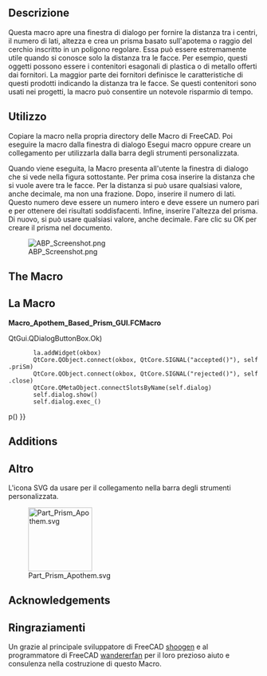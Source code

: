 <languages/>

{{Macro/it
|Name=Apothem Based Prism
|Translate=Prisma da apotema
|Icon=Part Prism Apothem.svg
|Description=Interfaccia grafica per creare un prisma basato sull'apotema (inraggio) inserita dall'utente.
|Author=Quick61
|Version=1.0
|Date=2014-12-31
|Download=[https://wiki.freecad.org/images/4/4e/Part_Prism_Apothem.svg ToolBar Icon]
|FCVersion=All
}}

<span id="Description"></span>
== Descrizione ==

Questa macro apre una finestra di dialogo per fornire la distanza tra i centri, il numero di lati, altezza e crea un prisma basato sull'apotema o raggio del cerchio inscritto in un poligono regolare. Essa può essere estremamente utile quando si conosce solo la distanza tra le facce. Per esempio, questi oggetti possono essere i contenitori esagonali di plastica o di metallo offerti dai fornitori. La maggior parte dei fornitori definisce le caratteristiche di questi prodotti indicando la distanza tra le facce. Se questi contenitori sono usati nei progetti, la macro può consentire un notevole risparmio di tempo. 

<span id="How_To_Use"></span>
== Utilizzo ==

Copiare la macro nella propria directory delle Macro di FreeCAD. Poi eseguire la macro dalla finestra di dialogo Esegui macro oppure creare un collegamento per utilizzarla dalla barra degli strumenti personalizzata.  

Quando viene eseguita, la Macro presenta all'utente la finestra di dialogo che si vede nella figura sottostante. Per prima cosa inserire la distanza che si vuole avere tra le facce. Per la distanza si può usare qualsiasi valore, anche decimale, ma non una frazione. Dopo, inserire il numero di lati. Questo numero deve essere un numero intero e deve essere un numero pari e per ottenere dei risultati soddisfacenti. Infine, inserire l'altezza del prisma. Di nuovo, si può usare qualsiasi valore, anche decimale. Fare clic su OK per creare il prisma nel documento. 

[[Image:ABP Screenshot.png|center]]

<div lang="en" dir="ltr" class="mw-content-ltr">
== The Macro ==
</div>

<div class="mw-translate-fuzzy">
==La Macro==
</div>

'''Macro_Apothem_Based_Prism_GUI.FCMacro'''

{{MacroCode|code=
# # # # # # # # # # #
#
# Apothem Based Prism
#
# This script will take the input of the distance between flats, (apothem, aka inradius), 
# and the number of sidesfor a regular polygon along with a height and produce a 
# correctly sized prism derived from the circumradius.
#
# # # # # # # # # # #
 
import FreeCAD, FreeCADGui, Part, PartGui, math
from FreeCAD import Base
from PySide import QtGui, QtCore
from math import cos, radians
App = FreeCAD
Gui = FreeCADGui
 
class p():
 
 
    def priSm(self):
 
        try:
            dbf = float(self.d1.text())
            nos = int(self.d2.text())
            hth = float(self.d3.text())
            aR = dbf / 2
            op1 = 180/float(nos)
            coS = cos(math.radians(op1))
            cR = aR / coS
            prism=App.ActiveDocument.addObject("Part::Prism","Prism")
            prism.Polygon=nos
            prism.Circumradius=cR
            prism.Height=hth
            prism.Placement=Base.Placement(Base.Vector(0.00,0.00,0.00),Base.Rotation(0.00,0.00,0.00,1.00))
            prism.Label='Prism'
            App.ActiveDocument.recompute()
            Gui.SendMsgToActiveView("ViewFit")
        except:
            FreeCAD.Console.PrintError("Unable to complete task")
 
            self.close()
 
    def close(self):
        self.dialog.hide()
 
 
#
# Make dialog box and get input for distance between flats, number of sides, and height
#
 
    def __init__(self):
        self.dialog = None
 
        self.dialog = QtGui.QDialog()
        self.dialog.resize(280,110)
 
        self.dialog.setWindowTitle("Apothem Based Prism")
        la = QtGui.QVBoxLayout(self.dialog)
 
        iN1 = QtGui.QLabel("Distance Between Flats")
        la.addWidget(iN1)
        self.d1 = QtGui.QLineEdit()
        la.addWidget(self.d1)
 
        iN2 = QtGui.QLabel("Number Of Sides (Best results - use even numbers)")
        la.addWidget(iN2)
        self.d2 = QtGui.QLineEdit()
        la.addWidget(self.d2)
 
        iN3 = QtGui.QLabel("Prism Height")
        la.addWidget(iN3)
        self.d3 = QtGui.QLineEdit()
        la.addWidget(self.d3)
 
        okbox = QtGui.QDialogButtonBox(self.dialog)
        okbox.setOrientation(QtCore.Qt.Horizontal)
        okbox.setStandardButtons(QtGui.QDialogButtonBox.Cancel{{!}}QtGui.QDialogButtonBox.Ok)
        la.addWidget(okbox)
        QtCore.QObject.connect(okbox, QtCore.SIGNAL("accepted()"), self.priSm)
        QtCore.QObject.connect(okbox, QtCore.SIGNAL("rejected()"), self.close)
        QtCore.QMetaObject.connectSlotsByName(self.dialog)
        self.dialog.show()
        self.dialog.exec_()
 
p()
}}

<div lang="en" dir="ltr" class="mw-content-ltr">
== Additions ==
</div>

<div class="mw-translate-fuzzy">
== Altro ==
L'icona SVG da usare per il collegamento nella barra degli strumenti personalizzata.
</div>
 
[[Image:Part Prism Apothem.svg|128px]]

<div lang="en" dir="ltr" class="mw-content-ltr">
== Acknowledgements ==
</div>

<div class="mw-translate-fuzzy">
== Ringraziamenti ==
Un grazie al principale sviluppatore di FreeCAD [https://forum.freecad.org/memberlist.php?mode=viewprofile&u=765 shoogen] e al programmatore di FreeCAD [https://forum.freecad.org/memberlist.php?mode=viewprofile&u=1375 wandererfan] per il loro prezioso aiuto e consulenza nella costruzione di questo Macro.
</div>